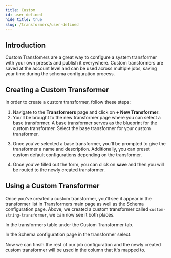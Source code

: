 ```yaml
---
title: Custom
id: user-defined
hide_title: true
slug: /transformers/user-defined
---
```




<DocPageHeader title="Custom Transformers" />

## Introduction

Custom Transfomers are a great way to configure a system transformer with your own presets and publish it everywhere. Custom transformers are saved at the account level and
can be used across multiple jobs, saving your time during the schema configuration process.

<DocsImage href="https://assets.nucleuscloud.com/neosync/docs/custom-transformers-table.png" />

## Creating a Custom Transformer

In order to create a custom transformer, follow these steps:

1. Navigate to the **Transformers** page and click on **+ New Transformer**.
2. You'll be brought to the new transformer page where you can select a base transformer. A base transformer serves as the blueprint for the custom transformer. Select the base transformer for your custom transformer.

<DocsImage href="https://assets.nucleuscloud.com/neosync/docs/base-transformer.png" />

3. Once you've selected a base transformer, you'll be prompted to give the transformer a name and description. Additionally, you can preset custom default configurations depending on the transformer.

<DocsImage href="https://assets.nucleuscloud.com/neosync/docs/custom-string.png" />

4. Once you've filled out the form, you can click on **save** and then you will be routed to the newly created transformer.

<DocsImage href="https://assets.nucleuscloud.com/neosync/docs/custom-string-filled.png" />

## Using a Custom Transformer

Once you've created a custom transformer, you'll see it appear in the transformer list in Transformers main page as well as the Schema configuration page. Above, we created a custom transformer
called `custom-string-transformer`, we can now see it both places.

In the transformers table under the Custom Transformer tab.

<DocsImage href="https://assets.nucleuscloud.com/neosync/docs/custom-transformer-table-with-new-transsformer.png" />

In the Schema configuration page in the transformer select.

<DocsImage href="https://assets.nucleuscloud.com/neosync/docs/schema-page-custom-transformer.png" />

Now we can finsih the rest of our job configuration and the newly created custom transformer will be used in the column that it's mapped to.
